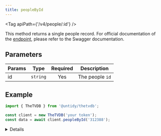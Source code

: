 ```yaml
---
title: peopleById
---
```



<Tag apiPath={'/v4/people/:id'} />

This method returns a single people record. For official documentation of the
[endpoint](https://thetvdb.github.io/v4-api/#/People/getPeopleBase), please refer to the Swagger
documentation.

## Parameters

| Params | Type     | Required | Description     |
| ------ | -------- | :------: | --------------- |
| id     | `string` |   Yes    | The people `id` |

## Example

```js {4}
import { TheTVDB } from '@untidy/thetvdb';

const client = new TheTVDB('your token');
const data = await client.peopleById('312388');
```

<Details>

```js
{
  status: 'success',
  data: {
    id: 312388,
    name: 'Chris Pratt',
    image: 'https://artworks.thetvdb.com/banners/person/312388/primary.jpg',
    score: 0,
    nameTranslations: ['eng', 'spa', 'por', 'pt', 'ell', 'pol'],
    // ...
  },
};
```

</Details>
